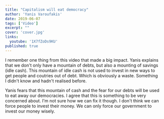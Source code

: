 ```yaml
---
title: "Capitalism will eat democracy"
author: 'Yanis Varoufakis'
date: 2019-06-07
tags: ['Video']
excerpt: ""
cover: 'cover.jpg'
links:
  youtube: '1X7fZoDs9KU'
published: true
---
```


I remember one thing from this video that made a big impact. Yanis explains that we don't only have a mountain of debts, but also a mounting of savings (idle cash). This mountain of idle cash is not used to invest in new ways to get people and coutries out of debt. Which is obviously a waste. Something I didn't know and hadn't realised before.

Yanis fears that this mountain of cash and the fear for our debts will be used to eat away our democracies. I agree that this is something to be very concerned about. I'm not sure how we can fix it though. I don't think we can force people to invest their money. We can only force our government to invest our money wisely.